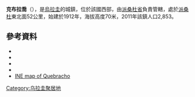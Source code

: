 {{Coord|31|56|10|S|57|54|10|W|display=title}}

'''克布拉喬'''（{{lang-es|Quebracho}}），是[[烏拉圭|烏拉圭]]的城鎮，位於該國西部，由[[派桑杜省|派桑杜省]]負責管轄，處於[[派桑杜|派桑杜]]東北面52公里，始建於1912年，海拔高度70米，2011年該鎮人口2,853。

==參考資料==
*{{cite web |url=http://www0.parlamento.gub.uy/leyes/AccesoTextoLey.asp?Ley=10923 |title=Ley Nº 10.923 |publisher=República Oriental del Uruguay, Poder Legislativo |date=1947 |accessdate=4 September 2012 |deadurl=yes |archiveurl=https://archive.is/20130421230129/http://www0.parlamento.gub.uy/leyes/AccesoTextoLey.asp?Ley=10923 |archivedate=2013年4月21日 }}
*{{cite web |url=http://www0.parlamento.gub.uy/leyes/AccesoTextoLey.asp?Ley=13167 |title=LEY N° 13.167 |publisher=República Oriental del Uruguay, Poder Legislativo |date=1963 |accessdate=4 September 2012 |deadurl=yes |archiveurl=https://web.archive.org/web/20150216210424/http://www.parlamento.gub.uy/leyes/AccesoTextoLey.asp?Ley=13167 |archivedate=2015年2月16日 }}
*{{cite web |url=http://www.ine.gub.uy/censos2011/resultadosfinales/cuadros/NIVEL%20DEPARTAMENTAL/Paysandu/P_3_PAY.xls |title=Censos 2011 Cuadros Paysandú |date=2012 |publisher=INE |accessdate=25 August 2012 |archive-date=2012-10-10 |archive-url=https://web.archive.org/web/20121010040903/http://www.ine.gub.uy/censos2011/resultadosfinales/cuadros/NIVEL%20DEPARTAMENTAL/Paysandu/P_3_PAY.xls |dead-url=no }}
*{{cite web |url=http://www.ine.gub.uy/biblioteca/toponimico/Categorizaci%F3n%20localidades%20urbanas%20orden%20alfab%E9tico.pdf |title=Statistics of urban localities (1908–2004) |publisher=INE |date=2012 |format=PDF |accessdate=4 September 2012 |archive-date=2012-11-05 |archive-url=https://www.webcitation.org/6BwcL0IuY?url=http://www.ine.gub.uy/biblioteca/toponimico/Categorizaci%F3n%20localidades%20urbanas%20orden%20alfab%E9tico.pdf |dead-url=no }}
*[https://web.archive.org/web/20140226200755/http://www.ine.gub.uy/mapas/censos2011/para%20colgar%20en%20web/pdf/11_UYPA/Localidades/A3H_11621%20Quebracho.pdf INE map of Quebracho]

{{Uruguay-geo-stub}}
[[Category:乌拉圭聚居地|Category:乌拉圭聚居地]]